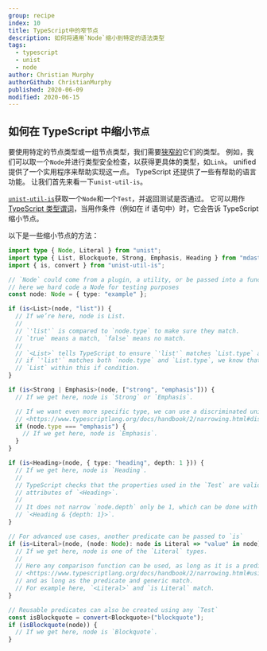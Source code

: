 ```yaml
---
group: recipe
index: 10
title: TypeScript中的窄节点
description: 如何将通用`Node`缩小到特定的语法类型
tags:
  - typescript
  - unist
  - node
author: Christian Murphy
authorGithub: ChristianMurphy
published: 2020-06-09
modified: 2020-06-15
---
```


## 如何在 TypeScript 中缩小`节点`

要使用特定的节点类型或一组节点类型，我们需要[狭窄的][ts-narrow]它们的类型。
例如，我们可以取一个`Node`并进行类型安全检查，以获得更具体的类型，如`Link`。
unified 提供了一个实用程序来帮助实现这一点。
TypeScript 还提供了一些有帮助的语言功能。
让我们首先来看一下`unist-util-is`。

[`unist-util-is`][unist-is]获取一个`Node`和一个`Test`，并返回测试是否通过。
它可以用作[TypeScript 类型谓词][ts-predicate]，当用作条件（例如在 if 语句中）时，它会告诉 TypeScript 缩小节点。

以下是一些缩小节点的方法：

```ts
import type { Node, Literal } from "unist";
import type { List, Blockquote, Strong, Emphasis, Heading } from "mdast";
import { is, convert } from "unist-util-is";

// `Node` could come from a plugin, a utility, or be passed into a function
// here we hard code a Node for testing purposes
const node: Node = { type: "example" };

if (is<List>(node, "list")) {
  // If we’re here, node is List.
  //
  // `'list'` is compared to `node.type` to make sure they match.
  // `true` means a match, `false` means no match.
  //
  // `<List>` tells TypeScript to ensure `'list'` matches `List.type` and that
  // if `'list'` matches both `node.type` and `List.type`, we know that node is
  // `List` within this if condition.
}

if (is<Strong | Emphasis>(node, ["strong", "emphasis"])) {
  // If we get here, node is `Strong` or `Emphasis`.

  // If we want even more specific type, we can use a discriminated union
  // <https://www.typescriptlang.org/docs/handbook/2/narrowing.html#discriminated-unions>
  if (node.type === "emphasis") {
    // If we get here, node is `Emphasis`.
  }
}

if (is<Heading>(node, { type: "heading", depth: 1 })) {
  // If we get here, node is `Heading`.
  //
  // TypeScript checks that the properties used in the `Test` are valid
  // attributes of `<Heading>`.
  //
  // It does not narrow `node.depth` only be 1, which can be done with
  // `<Heading & {depth: 1}>`.
}

// For advanced use cases, another predicate can be passed to `is`
if (is<Literal>(node, (node: Node): node is Literal => "value" in node)) {
  // If we get here, node is one of the `Literal` types.
  //
  // Here any comparison function can be used, as long as it is a predicate
  // <https://www.typescriptlang.org/docs/handbook/2/narrowing.html#using-type-predicates>
  // and as long as the predicate and generic match.
  // For example here, `<Literal>` and `is Literal` match.
}

// Reusable predicates can also be created using any `Test`
const isBlockquote = convert<Blockquote>("blockquote");
if (isBlockquote(node)) {
  // If we get here, node is `Blockquote`.
}
```

[unist-is]: https://github.com/syntax-tree/unist-util-is
[ts-narrow]: https://www.typescriptlang.org/docs/handbook/2/narrowing.html
[ts-predicate]: https://www.typescriptlang.org/docs/handbook/2/narrowing.html#using-type-predicates
